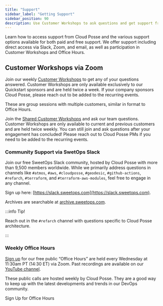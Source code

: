 ```yaml
---
title: "Support"
sidebar_label: "Getting Support"
sidebar_position: 90
description: Use Customer Workshops to ask questions and get support from Cloud Posse
---
```


<Intro>
Learn how to access support from Cloud Posse and the various support options available for both paid and free support. We offer support including direct access via Slack, Zoom, and email, as well as participation in Customer Workshops and Office Hours.
</Intro>

## Customer Workshops via Zoom

Join our weekly [Customer Workshops](/reference-architecture/fundamentals/kick-off/#shared-customer-workshop) to get any of your questions answered. Customer Workshops are only available exclusively to our Quickstart sponsors and are held twice a week. If your company sponsors Cloud Posse, please reach out to be added to the recurring events.

These are group sessions with multiple customers, similar in format to Office Hours.

Join the [Shared Customer Workshops](/reference-architecture/fundamentals/kick-off/#shared-customer-workshop) and ask our team questions. Customer Workshops are only available to current and previous customers and are held twice weekly. You can still join and ask questions after your engagement has concluded! Please reach out to Cloud Posse PMs if you need to be added to the recurring events.

### Community Support via SwetOps Slack

Join our free SweetOps Slack community, hosted by Cloud Posse with more than 9,500 members worldwide. While we primarily address questions in channels like `#atmos`, `#aws`, `#cloudposse`, `#geodesic`, `#github-actions`, `#refarch`, `#terraform`, and `#terraform-aws-modules`, feel free to engage in any channel.

Sign up here: [https://slack.sweetops.com](https://slack.sweetops.com).

Archives are searchable at [archive.sweetops.com](https://archive.sweetops.com).

:::info Tip!

Reach out in the `#refarch` channel with questions specific to Cloud Posse architecture.

:::

### Weekly Office Hours

[Sign up](https://cloudposse.com/office-hours/) for our free public “Office Hours” are held every Wednesday at 11:30am PT (14:30 ET) via Zoom. Past recordings are available on our [YouTube channel](https://youtube.com/cloudposse).

These public calls are hosted weekly by Cloud Posse. They are a good way to keep up with the latest developments and trends in our DevOps community.

<PrimaryCTA to="/community/office-hours">Sign Up for Office Hours</PrimaryCTA>
